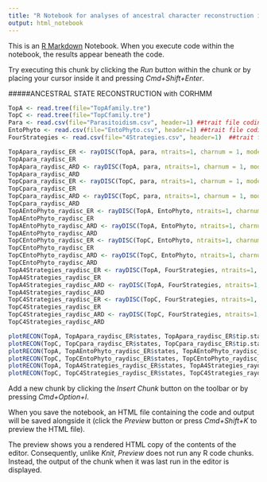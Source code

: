 ```yaml
---
title: "R Notebook for analyses of ancestral character reconstruction in Blaimer et al. XXXX"
output: html_notebook
---
```


This is an [R Markdown](http://rmarkdown.rstudio.com) Notebook. When you execute code within the notebook, the results appear beneath the code. 

Try executing this chunk by clicking the *Run* button within the chunk or by placing your cursor inside it and pressing *Cmd+Shift+Enter*. 

#####ANCESTRAL STATE RECONSTRUCTION with CORHMM
```r
TopA <- read.tree(file="TopAfamily.tre")
TopC <- read.tree(file="TopCfamily.tre")
Para <- read.csv(file="Parasitoidism.csv", header=1) ##trait file coding parasitoidism as 0=absent and 1=present; unknowns and multistates allowed
EntoPhyto <- read.csv(file="EntoPhyto.csv", header=1) ##trait file coding primary phytophagy=0, secondary phytophagy=1, entomophagy=2; unknowns and multistates allowed
FourStrategies <- read.csv(file="4Strategies.csv", header=1)  ##trait file coding primary phytophagous=0, secondary phytophagous=1, predation=2, parasitoidism=3; unknowns and multistates allowed
```


```r
TopApara_raydisc_ER <- rayDISC(TopA, para, ntraits=1, charnum = 1, model="ER")
TopApara_raydisc_ER
TopApara_raydisc_ARD <- rayDISC(TopA, para, ntraits=1, charnum = 1, model="ARD")
TopApara_raydisc_ARD
TopCpara_raydisc_ER <- rayDISC(TopC, para, ntraits=1, charnum = 1, model="ER")
TopCpara_raydisc_ER
TopCpara_raydisc_ARD <- rayDISC(TopC, para, ntraits=1, charnum = 1, model="ARD")
TopCpara_raydisc_ARD
TopAEntoPhyto_raydisc_ER <- rayDISC(TopA, EntoPhyto, ntraits=1, charnum = 1, model="ER")
TopAEntoPhyto_raydisc_ER
TopAEntoPhyto_raydisc_ARD <- rayDISC(TopA, EntoPhyto, ntraits=1, charnum = 1, model="ARD")
TopAEntoPhyto_raydisc_ARD
TopCEntoPhyto_raydisc_ER <- rayDISC(TopC, EntoPhyto, ntraits=1, charnum = 1, model="ER")
TopCEntoPhyto_raydisc_ER
TopCEntoPhyto_raydisc_ARD <- rayDISC(TopC, EntoPhyto, ntraits=1, charnum = 1, model="ARD")
TopCEntoPhyto_raydisc_ARD
TopA4Strategies_raydisc_ER <- rayDISC(TopA, FourStrategies, ntraits=1, charnum = 1, model="ER")
TopA4Strategies_raydisc_ER
TopA4Strategies_raydisc_ARD <- rayDISC(TopA, FourStrategies, ntraits=1, charnum = 1, model="ARD")
TopA4Strategies_raydisc_ARD
TopC4Strategies_raydisc_ER <- rayDISC(TopC, FourStrategies, ntraits=1, charnum = 1, model="ER")
TopC4Strategies_raydisc_ER
TopC4Strategies_raydisc_ARD <- rayDISC(TopC, FourStrategies, ntraits=1, charnum = 1, model="ARD")
TopC4Strategies_raydisc_ARD
```


```r
plotRECON(TopA, TopApara_raydisc_ER$states, TopApara_raydisc_ER$tip.states, piecolors=c("burlywood3","seagreen"), cex=0.6, pie.cex=0.4, file=NULL,height=20, width=8, show.tip.label=TRUE, title=NULL, font=3, type="p", label.offset=1, no.margin=TRUE)
plotRECON(TopC, TopCpara_raydisc_ER$states, TopCpara_raydisc_ER$tip.states, piecolors=c("burlywood3","seagreen"), cex=0.6, pie.cex=0.4, file=NULL,height=20, width=8, show.tip.label=TRUE, title=NULL, font=3, type="p", label.offset=1, no.margin=TRUE)
plotRECON(TopA, TopAEntoPhyto_raydisc_ER$states, TopAEntoPhyto_raydisc_ER$tip.states, piecolors=c("seagreen", "goldenrod1", "lightsalmon4"), cex=0.7, pie.cex=0.4, file=NULL,height=20, width=8, show.tip.label=TRUE, title=NULL, font=3, type="p", label.offset=1, no.margin=TRUE)
plotRECON(TopC, TopCEntoPhyto_raydisc_ER$states, TopCEntoPhyto_raydisc_ER$tip.states, piecolors=c("seagreen", "goldenrod1", "lightsalmon4"), cex=0.7, pie.cex=0.4, file=NULL,height=20, width=8, show.tip.label=TRUE, title=NULL, font=3, type="p", label.offset=1, no.margin=TRUE)
plotRECON(TopA, TopA4Strategies_raydisc_ER$states, TopA4Strategies_raydisc_ER$tip.states, piecolors=c("burlywood3", "goldenrod1", "royalblue2", "hotpink4"), cex=0.7, pie.cex=0.4, file=NULL,height=20, width=8, show.tip.label=TRUE, title=NULL, font=3, type="p", label.offset=1, no.margin=TRUE)
plotRECON(TopC, TopC4Strategies_raydisc_ER$states, TopC4Strategies_raydisc_ER$tip.states, piecolors=c("burlywood3", "goldenrod1", "royalblue2", "hotpink4"), cex=0.7, pie.cex=0.4, file=NULL,height=20, width=8, show.tip.label=TRUE, title=NULL, font=3, type="p", label.offset=1, no.margin=TRUE)
```

Add a new chunk by clicking the *Insert Chunk* button on the toolbar or by pressing *Cmd+Option+I*.

When you save the notebook, an HTML file containing the code and output will be saved alongside it (click the *Preview* button or press *Cmd+Shift+K* to preview the HTML file). 

The preview shows you a rendered HTML copy of the contents of the editor. Consequently, unlike *Knit*, *Preview* does not run any R code chunks. Instead, the output of the chunk when it was last run in the editor is displayed.

